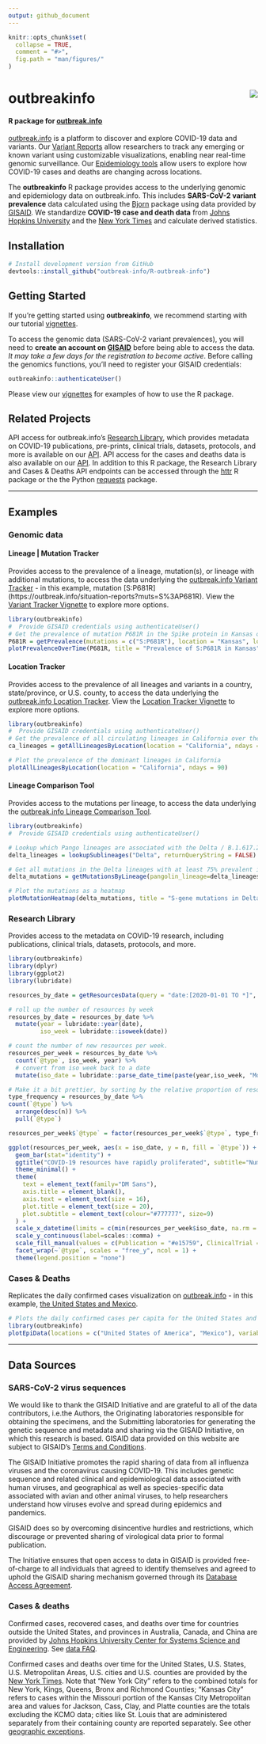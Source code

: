 ```yaml
---
output: github_document
---
```


<!-- README.md is generated from README.Rmd. Please edit that file -->

```r
knitr::opts_chunk$set(
  collapse = TRUE,
  comment = "#>",
  fig.path = "man/figures/"
)
```

# outbreakinfo <img src="man/figures/logo.png" align="right" />
#### R package for [outbreak.info](https://outbreak.info)

[outbreak.info](https://outbreak.info) is a platform to discover and explore
COVID-19 data and variants. Our [Variant Reports](https://outbreak.info/situation-reports) allow researchers to track any emerging or known variant using customizable
visualizations, enabling near real-time genomic surveillance. Our
[Epidemiology tools](https://outbreak.info/epidemiology) allow users to explore how COVID-19 cases and deaths are
changing across locations.

The **outbreakinfo** R package provides access to the underlying genomic
and epidemiology data on outbreak.info. This includes **SARS-CoV-2 variant prevalence**
data calculated using the [Bjorn](https://github.com/andersen-lab/bjorn/)
package using data provided by [GISAID](gisaid.org). We standardize **COVID-19 case and death data**
from [Johns Hopkins University](https://github.com/CSSEGISandData/COVID-19) and the [New York Times](https://github.com/nytimes/covid-19-data) and calculate derived statistics.


## Installation
```r
# Install development version from GitHub
devtools::install_github("outbreak-info/R-outbreak-info")
```

## Getting Started
If you're getting started using **outbreakinfo**, we recommend starting with our tutorial [vignettes](https://outbreak-info.github.io/R-outbreak-info/docs/articles/index.html).

To access the genomic data (SARS-CoV-2 variant prevalences), you will
need to **create an account on [GISAID](https://www.gisaid.org/registration/register/)**
before being able to access the data. *It may take a few days for the registration to become active*.
Before calling the genomics functions, you'll need to register your GISAID credentials:
```r
outbreakinfo::authenticateUser()
```


Please view our [vignettes](https://outbreak-info.github.io/R-outbreak-info/docs/articles/index.html) for examples of how to use the R package.


## Related Projects
API access for outbreak.info's [Research Library](https://outbreak.info/resources), which provides metadata on COVID-19 publications, pre-prints, clinical trials, datasets, protocols, and more is available on our [API](https://api.outbreak.info/try/resources). API access for the cases and deaths data is also available on our [API](https://api.outbreak.info/try/covid19). In addition to this R package, the Research Library and Cases & Deaths API endpoints can be accessed through the [httr](https://httr.r-lib.org/) R package or the the Python [requests](https://docs.python-requests.org/en/latest/) package.

---

## Examples
### Genomic data

#### Lineage | Mutation Tracker
Provides access to the prevalence of a lineage, mutation(s), or lineage with
additional mutations, to access the data underlying the
[outbreak.info Variant Tracker](https://outbreak.info/situation-reports) - in this example, mutation [S:P681R] (https://outbreak.info/situation-reports?muts=S%3AP681R). View the [Variant Tracker Vignette](articles/varianttracker.html) to explore more options.
``` r
library(outbreakinfo)
#  Provide GISAID credentials using authenticateUser()
# Get the prevalence of mutation P681R in the Spike protein in Kansas over time.
P681R = getPrevalence(mutations = c("S:P681R"), location = "Kansas", logInfo = FALSE)
plotPrevalenceOverTime(P681R, title = "Prevalence of S:P681R in Kansas")

```


#### Location Tracker
Provides access to the prevalence of all lineages and variants in a country, state/province, or U.S. county, to access the data underlying the
[outbreak.info Location Tracker](https://outbreak.info/location-reports?loc=USA_US-CA). View the [Location Tracker Vignette](articles/locationtracker.html) to explore more options.
``` r
library(outbreakinfo)
#  Provide GISAID credentials using authenticateUser()
# Get the prevalence of all circulating lineages in California over the past 90 days
ca_lineages = getAllLineagesByLocation(location = "California", ndays = 90)

# Plot the prevalence of the dominant lineages in California
plotAllLineagesByLocation(location = "California", ndays = 90)
```


#### Lineage Comparison Tool
Provides access to the mutations per lineage, to access the data underlying the
[outbreak.info Lineage Comparison Tool](https://outbreak.info/compare-lineages?pango=P.1&gene=ORF1a&gene=ORF1b&gene=S&gene=E&gene=ORF3a&gene=M&gene=ORF10&gene=N&gene=ORF8&gene=ORF7b&gene=ORF7a&gene=ORF6&threshold=80&dark=true).
``` r
library(outbreakinfo)
#  Provide GISAID credentials using authenticateUser()

# Lookup which Pango lineages are associated with the Delta / B.1.617.2 Variant of Concern
delta_lineages = lookupSublineages("Delta", returnQueryString = FALSE)

# Get all mutations in the Delta lineages with at least 75% prevalent in one of the lineages.
delta_mutations = getMutationsByLineage(pangolin_lineage=delta_lineages, frequency=0.75, logInfo = FALSE)

# Plot the mutations as a heatmap
plotMutationHeatmap(delta_mutations, title = "S-gene mutations in Delta lineages")
```

### Research Library
Provides access to the metadata on COVID-19 research, including publications, clinical trials, datasets, protocols, and more.
```r
library(outbreakinfo)
library(dplyr)
library(ggplot2)
library(lubridate)

resources_by_date = getResourcesData(query = "date:[2020-01-01 TO *]", types=c("Publication", "ClinicalTrial", "Protocol", "Dataset"), fields = c("date", "@type"), fetchAll = TRUE)

# roll up the number of resources by week
resources_by_date = resources_by_date %>% 
  mutate(year = lubridate::year(date),
         iso_week = lubridate::isoweek(date)) 

# count the number of new resources per week.
resources_per_week = resources_by_date %>% 
  count(`@type`, iso_week, year) %>% 
  # convert from iso week back to a date
  mutate(iso_date = lubridate::parse_date_time(paste(year,iso_week, "Mon", sep="-"), "Y-W-a")) 

# Make it a bit prettier, by sorting by the relative proportion of resource types
type_frequency = resources_by_date %>% 
count(`@type`) %>% 
  arrange(desc(n)) %>%
  pull(`@type`)

resources_per_week$`@type` = factor(resources_per_week$`@type`, type_frequency)

ggplot(resources_per_week, aes(x = iso_date, y = n, fill = `@type`)) +
  geom_bar(stat="identity") +
  ggtitle("COVID-19 resources have rapidly proliferated", subtitle="Number of publications, datasets, clinical trials, and more added each week to outbreak.info's Research Library") +
  theme_minimal() + 
  theme(
    text = element_text(family="DM Sans"),
    axis.title = element_blank(),
    axis.text = element_text(size = 16),
    plot.title = element_text(size = 20),
    plot.subtitle = element_text(colour="#777777", size=9)
  ) +
  scale_x_datetime(limits = c(min(resources_per_week$iso_date, na.rm = T), max(resources_per_week$iso_date, na.rm = T)), date_labels = "%b %Y") +
  scale_y_continuous(label=scales::comma) +
  scale_fill_manual(values = c(Publication = "#e15759", ClinicalTrial = "#b475a3", Dataset = "#126b93", Protocol = "#59a14f")) +
  facet_wrap(~`@type`, scales = "free_y", ncol = 1) +
  theme(legend.position = "none")

```


### Cases & Deaths
Replicates the daily confirmed cases visualization on [outbreak.info](https://outbreak.info/epidemiology) - in this example, [the United States and Mexico](https://outbreak.info/epidemiology?location=USA%3BMEX&log=false&variable=confirmed_rolling&xVariable=date&fixedY=false&percapita=true).
```r
# Plots the daily confirmed cases per capita for the United States and Mexico.
library(outbreakinfo)
plotEpiData(locations = c("United States of America", "Mexico"), variable = "confirmed_rolling_per_100k")
```


----

## Data Sources
### SARS-CoV-2 virus sequences
We would like to thank the GISAID Initiative and are grateful to all of the data contributors, i.e.the Authors, the Originating laboratories responsible for obtaining the specimens, and the Submitting laboratories for generating the genetic sequence and metadata and sharing via the GISAID Initiative, on which this research is based. GISAID data provided on this website are subject to GISAID’s [Terms and Conditions](https://www.gisaid.org/registration/terms-of-use/).

The GISAID Initiative promotes the rapid sharing of data from all influenza viruses and the coronavirus causing COVID-19. This includes genetic sequence and related clinical and epidemiological data associated with human viruses, and geographical as well as species-specific data associated with avian and other animal viruses, to help researchers understand how viruses evolve and spread during epidemics and pandemics.

GISAID does so by overcoming disincentive hurdles and restrictions, which discourage or prevented sharing of virological data prior to formal publication.

The Initiative ensures that open access to data in GISAID is provided free-of-charge to all individuals that agreed to identify themselves and agreed to uphold the GISAID sharing mechanism governed through its [Database Access Agreement](https://www.gisaid.org/registration/terms-of-use/).

### Cases & deaths
Confirmed cases, recovered cases, and deaths over time for countries outside the United States, and provinces in Australia, Canada, and China are provided by [Johns Hopkins University Center for Systems Science and Engineering](https://github.com/CSSEGISandData/COVID-19). See [data FAQ](https://systems.jhu.edu/research/public-health/2019-ncov-map-faqs/).

Confirmed cases and deaths over time for the United States, U.S. States, U.S. Metropolitan Areas, U.S. cities and U.S. counties are provided by the [New York Times](https://github.com/nytimes/covid-19-data). Note that "New York City" refers to the combined totals for New York, Kings, Queens, Bronx and Richmond Counties; "Kansas City" refers to cases within the Missouri portion of the Kansas City Metropolitan area and values for Jackson, Cass, Clay, and Platte counties are the totals excluding the KCMO data; cities like St. Louis that are administered separately from their containing county are reported separately. See other [geographic exceptions](https://github.com/nytimes/covid-19-data#geographic-exceptions).
